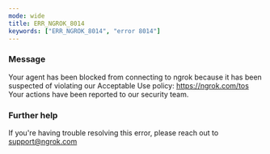 ```yaml
---
mode: wide
title: ERR_NGROK_8014
keywords: ["ERR_NGROK_8014", "error 8014"]
---
```


### Message

Your agent has been blocked from connecting to ngrok because it has been suspected of violating our Acceptable Use policy: https://ngrok.com/tos Your actions have been reported to our security team.

### Further help

If you're having trouble resolving this error, please reach out to [support@ngrok.com](mailto:support@ngrok.com?subject=Help%20with%20ERR_NGROK_8014)
